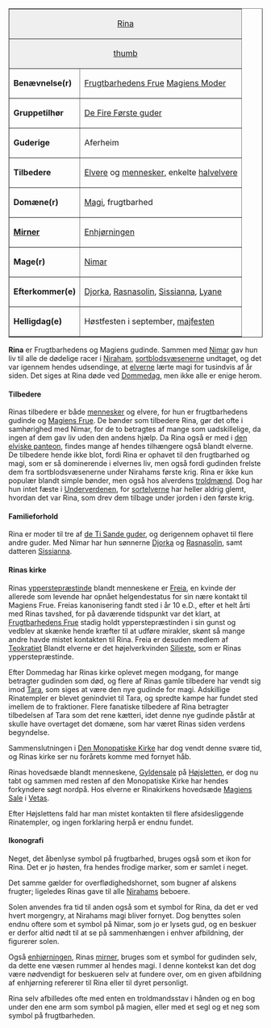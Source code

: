{{title:Rina}}
{{author:Jesper Kristiansen}}
{{timestamp:2011-08-12T09:42:57Z}}
{{copyright:Rina}}
<table border=1 cellpadding=2 cellspacing=0 align=right style="margin-left:1em">
<tr valign=top><td style="background:#efefef;" colspan=2 align=center>[[Rina]]
<tr valign=top><td style="background:#efefef;" colspan=2 align=center>[[Fil:Rina.jpg|thumb]]
<tr valign=top><td>'''Benævnelse(r)'''<td>[[Frugtbarhedens Frue]]
[[Magiens Moder]]
<tr valign=top><td>''' Gruppetilhør'''<td>[[De Fire Første guder]]
<tr valign=top><td>''' Guderige'''<td>Aferheim
<tr valign=top><td>'''Tilbedere'''<td>[[Elver|Elvere]] og [[menneske|mennesker]],
enkelte [[halvelver|halvelvere]]
<tr valign=top><td>'''Domæne(r)'''<td>[[Magi]], frugtbarhed
<tr valign=top><td>'''[[Mirner]]'''<td>[[Enhjørning|Enhjørningen]]
<tr valign=top><td>''' Mage(r)'''<td>[[Nimar]]
<tr valign=top><td>'''Efterkommer(e)'''<td>[[Djorka]], [[Rasnasolin]],
[[Sissianna]], [[Lyane]]
<tr valign=top><td>'''Helligdag(e)'''<td>Høstfesten i september, [[majfest|majfesten]]
</table>

'''Rina''' er Frugtbarhedens og Magiens gudinde. Sammen med [[Nimar]] gav hun liv til alle de dødelige racer i [[Niraham]], [[sortblodsvæsener|sortblodsvæsenerne]] undtaget, og det var igennem hendes udsendinge, at [[elver|elverne]] lærte magi for tusindvis af år siden.
Det siges at Rina døde ved [[Dommedag]], men ikke alle er enige herom. 

====Tilbedere====
Rinas tilbedere er både [[menneske|mennesker]] og elvere, for hun er frugtbarhedens gudinde og [[Magiens Frue]]. De bønder som tilbedere Rina, gør det ofte i samhørighed med Nimar, for de to betragtes af mange som uadskillelige, da ingen af dem gav liv uden den andens hjælp.
Da Rina også er med i [[den elviske panteon]], findes mange af hendes tilhængere også blandt elverne. De tilbedere hende ikke blot, fordi Rina er ophavet til den frugtbarhed og magi, som er så dominerende i elvernes liv, men også fordi gudinden frelste dem fra sortblodsvæsenerne under Nirahams første krig.
Rina er ikke kun populær blandt simple bønder, men også hos alverdens [[troldmand|troldmænd]]. Dog har hun intet fæste i [[Underverdenen]], for [[sortelver|sortelverne]] har heller aldrig glemt, hvordan det var Rina, som drev dem tilbage under jorden i den første krig.

====Familieforhold====
Rina er moder til tre af [[guderne|de Ti Sande guder]], og derigennem ophavet til flere andre guder.
Med Nimar har hun sønnerne [[Djorka]] og [[Rasnasolin]], samt datteren [[Sissianna]].

====Rinas kirke====
Rinas [[ypperstepræstinde]] blandt menneskene er [[Freia]], en kvinde der allerede som levende har opnået helgendestatus for sin nære kontakt til Magiens Frue. Freias kanonisering fandt sted i år 10 e.D., efter et helt årti med Rinas tavshed, for på daværende tidspunkt var det klart, at [[Frugtbarhedens Frue]] stadig holdt ypperstepræstinden i sin gunst og vedblev at skænke hende kræfter til at udføre mirakler, skønt så mange andre havde mistet kontakten til Rina. Freia er desuden medlem af [[Teokrat]]iet
Blandt elverne er det højelverkvinden [[Silieste]], som er Rinas ypperstepræstinde.

Efter Dommedag har Rinas kirke oplevet megen modgang, for mange betragter gudinden som død, og flere af Rinas gamle tilbedere har vendt sig imod [[Tara]], som siges at være den nye gudinde for magi. Adskillige Rinatempler er blevet genindviet til Tara, og spredte kampe har fundet sted imellem de to fraktioner. Flere fanatiske tilbedere af Rina betragter tilbedelsen af Tara som det rene kætteri, idet denne nye gudinde påstår at skulle have overtaget det domæne, som har været Rinas siden verdens begyndelse.

Sammenslutningen i [[Den Monopatiske Kirke]] har dog vendt denne svære tid, og Rinas kirke ser nu forårets komme med fornyet håb.
 
Rinas hovedsæde blandt menneskene, [[Gyldensale]] på [[Højsletten]], er dog nu tabt og sammen med resten af den Monopatiske Kirke har hendes forkyndere søgt nordpå. Hos elverne er Rinakirkens hovedsæde [[Magiens Sale]] i [[Vetas]].

Efter Højslettens fald har man mistet kontakten til flere afsidesliggende Rinatempler, og ingen forklaring herpå er endnu fundet.

====Ikonografi====
Neget, det åbenlyse symbol på frugtbarhed, bruges også som et ikon for Rina. Det er jo høsten, fra hendes frodige marker, som er samlet i neget.

Det samme gælder for overflødighedshornet, som bugner af alskens frugter; ligeledes Rinas gave til alle [[Niraham|Nirahams]] beboere.

Solen anvendes fra tid til anden også som et symbol for Rina, da det er ved hvert morgengry, at Nirahams magi bliver fornyet. Dog benyttes solen endnu oftere som et symbol på Nimar, som jo er lysets gud, og en beskuer er derfor altid nødt til at se på sammenhængen i enhver afbildning, der figurerer solen.

Også [[enhjørningen]], Rinas [[mirner]], bruges som et symbol for gudinden selv, da dette ene væsen rummer al hendes magi. I denne kontekst kan det dog være nødvendigt for beskueren selv at fundere over, om en given afbildning af enhjørning refererer til Rina eller til dyret personligt.

Rina selv afbilledes ofte med enten en troldmandsstav i hånden og en bog under den ene arm som symbol på magien, eller med et segl og et neg som symbol på frugtbarheden.